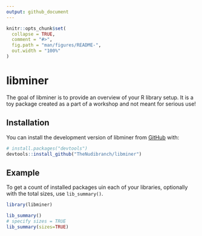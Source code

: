 ```yaml
---
output: github_document
---
```


<!-- README.md is generated from README.Rmd. Please edit that file -->

```r
knitr::opts_chunk$set(
  collapse = TRUE,
  comment = "#>",
  fig.path = "man/figures/README-",
  out.width = "100%"
)
```

# libminer

<!-- badges: start -->
<!-- badges: end -->

The goal of libminer is to provide an overview of your R library setup.
It is a toy package created as a part of a workshop and not meant for
serious use!

## Installation

You can install the development version of libminer from [GitHub](https://github.com/) with:

``` r
# install.packages("devtools")
devtools::install_github("TheNudibranch/libminer")
```

## Example

To get a count of installed packages uin each of your libraries, optionally
with the total sizes, use `lib_summary()`.

```r
library(libminer)

lib_summary()
# specify sizes = TRUE
lib_summary(sizes=TRUE)
```

